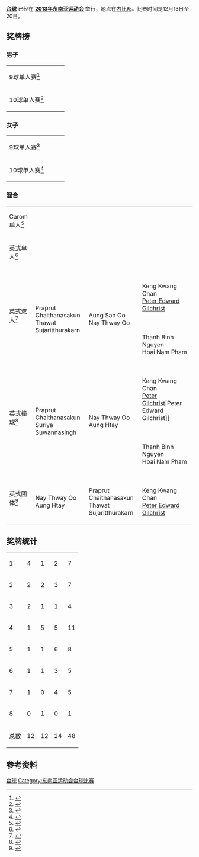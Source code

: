'''[[台球|台球]]''' 已经在 '''[[2013年东南亚运动会|2013年东南亚运动会]]''' 举行，地点在[[内比都|内比都]]。比赛时间是12月13日至20日。
==奖牌榜==
===男子===
{| {{MedalistTable|type=项目}}
|-
|rowspan=2|9球单人赛<ref>{{cite web |url=http://data4.seagamesmm.com/pdf/8421.pdf |title=存档副本 |accessdate=2013-12-18 |deadurl=yes |archiveurl=https://web.archive.org/web/20131219081917/http://data4.seagamesmm.com/pdf/8421.pdf |archivedate=2013-12-19 }}</ref>
|rowspan=2|{{flagIOC2medalist|[[Ricky_Yang|Ricky Yang]]|INA|2013年东南亚运动会}}
|rowspan=2|{{flagIOC2medalist|Tan Kah Thiam|MAS|2013年东南亚运动会}}
|{{flagIOC2medalist|Nitiwat Kanjanasri|THA|2013年东南亚运动会}}
|-
|{{flagIOC2medalist|Aung Moe Thu|MYA|2013年东南亚运动会}}
|-
|rowspan=2|10球单人赛<ref>{{cite web |url=http://data4.seagamesmm.com/pdf/8425.pdf |title=存档副本 |accessdate=2013-12-18 |deadurl=yes |archiveurl=https://web.archive.org/web/20131219081555/http://data4.seagamesmm.com/pdf/8425.pdf |archivedate=2013-12-19 }}</ref>
|rowspan=2|{{flagIOC2medalist|[[Dennis_Orcollo|Dennis Orcollo]]|PHI|2013年东南亚运动会}}
|rowspan=2|{{flagIOC2medalist|[[Carlo_Biado|Carlo Biado]]|PHI|2013年东南亚运动会}}
|{{flagIOC2medalist|Nguyen Anh Tuan|VIE|2013年东南亚运动会}}
|-
|{{flagIOC2medalist|Dang Thanh Kien|VIE|2013年东南亚运动会}}
|}

===女子===
{| {{MedalistTable|type=项目}}
|-
|rowspan=2|9球单人赛<ref>{{cite web |url=http://data4.seagamesmm.com/pdf/8381.pdf |title=存档副本 |accessdate=2013-12-18 |deadurl=yes |archiveurl=https://web.archive.org/web/20131219081802/http://data4.seagamesmm.com/pdf/8381.pdf |archivedate=2013-12-19 }}</ref>
|rowspan=2|{{flagIOC2medalist|Angelina Magdalena Ticoalu|INA|2013年东南亚运动会}}
|rowspan=2|{{flagIOC2medalist|[[Rubilen_Amit|Rubilen Amit]]|PHI|2013年东南亚运动会}}
|{{flagIOC2medalist|Doan Thi Ngoc Le|VIE|2013年东南亚运动会}}
|-
|{{flagIOC2medalist|Ami Aung|MYA|2013年东南亚运动会}}
|-
|rowspan=2|10球单人赛<ref>{{cite web |url=http://data4.seagamesmm.com/pdf/8385.pdf |title=存档副本 |accessdate=2013-12-21 |deadurl=yes |archiveurl=https://web.archive.org/web/20131224103813/http://data4.seagamesmm.com/pdf/8385.pdf |archivedate=2013-12-24 }}</ref>
|rowspan=2|{{flagIOC2medalist|[[Rubilen_Amit|Rubilen Amit]]|PHI|2013年东南亚运动会}}
|rowspan=2|{{flagIOC2medalist|Angelina Magdalena Ticoalu|INA|2013年东南亚运动会}}
|{{flagIOC2medalist|[[Iris_Ranola|Iris Ranola]]|PHI|2013年东南亚运动会}}
|-
|{{flagIOC2medalist|Thi Ngoc Huyen Huynh|VIE|2013年东南亚运动会}}
|}

===混合===
{| {{MedalistTable|type=项目}}
|-
|rowspan=2|Carom单人<ref>{{cite web |url=http://data4.seagamesmm.com/pdf/8417.pdf |title=存档副本 |accessdate=2013-12-18 |deadurl=yes |archiveurl=https://web.archive.org/web/20131219081747/http://data4.seagamesmm.com/pdf/8417.pdf |archivedate=2013-12-19 }}</ref>
|rowspan=2|{{flagIOC2medalist|Dang Dinh Tien|VIE|2013年东南亚运动会}}
|rowspan=2|{{flagIOC2medalist|Ma Minh Cam|VIE|2013年东南亚运动会}}
|{{flagIOC2medalist|Francisco Dela Cruz|PHI|2013年东南亚运动会}}
|-
|{{flagIOC2medalist|[[Efren_Reyes|Efren Reyes]]|PHI|2013年东南亚运动会}}
|-
|rowspan=2|英式单人<ref>{{cite web |url=http://data4.seagamesmm.com/pdf/8389.pdf |title=存档副本 |accessdate=2013-12-21 |deadurl=yes |archiveurl=https://web.archive.org/web/20131224111702/http://data4.seagamesmm.com/pdf/8389.pdf |archivedate=2013-12-24 }}</ref>
|rowspan=2|{{flagIOC2medalist|[[Peter_Gilchrist_(billiards_player)|Peter Edward Gilchrist]]|SIN|2013年东南亚运动会}}
|rowspan=2|{{flagIOC2medalist|Nay Thway Oo|MYA|2013年东南亚运动会}}
|{{flagIOC2medalist|Aung San Oo|MYA|2013年东南亚运动会}}
|-
|{{flagIOC2medalist|Praprut Chaithanasakun|THA|2013年东南亚运动会}}
|-
|rowspan=2|英式双人<ref>{{cite web |url=http://data4.seagamesmm.com/pdf/8393.pdf |title=存档副本 |accessdate=2013-12-21 |deadurl=yes |archiveurl=https://web.archive.org/web/20131224113108/http://data4.seagamesmm.com/pdf/8393.pdf |archivedate=2013-12-24 }}</ref>
|rowspan=2|{{flagIOC2team|THA|2013年东南亚运动会}}<br>Praprut Chaithanasakun<br>Thawat Sujaritthurakarn
|rowspan=2|{{flagIOC2team|MYA|2013年东南亚运动会}}<br>Aung San Oo<br>Nay Thway Oo
|{{flagIOC2team|SIN|2013年东南亚运动会}}<br>Keng Kwang Chan<br>[[Peter_Gilchris|Peter Edward Gilchrist]]
|-
|{{flagIOC2team|VIE|2013年东南亚运动会}}<br>Thanh Binh Nguyen<br>Hoai Nam Pham
|-
|rowspan=2|英式撞球<ref>{{cite web |url=http://data4.seagamesmm.com/pdf/8401.pdf |title=存档副本 |accessdate=2013-12-18 |deadurl=yes |archiveurl=https://web.archive.org/web/20131219081736/http://data4.seagamesmm.com/pdf/8401.pdf |archivedate=2013-12-19 }}</ref>
|rowspan=2|{{flagIOC2team|THA|2013年东南亚运动会}}<br />Praprut Chaithanasakun<br />Suriya Suwannasingh
|rowspan=2|{{flagIOC2team|MYA|2013年东南亚运动会}}<br />Nay Thway Oo<br />Aung Htay
|{{flagIOC2team|SIN|2013年东南亚运动会}}<br />Keng Kwang Chan<br />[[Peter_Gilchrist|Peter Gilchrist]]|Peter Edward Gilchrist]]
|-
|{{flagIOC2team|VIE|2013年东南亚运动会}}<br>Thanh Binh Nguyen<br>Hoai Nam Pham
|-
|rowspan=2|英式团体<ref>{{cite web |url=http://data4.seagamesmm.com/pdf/8397.pdf |title=存档副本 |accessdate=2013-12-18 |deadurl=yes |archiveurl=https://web.archive.org/web/20131219081707/http://data4.seagamesmm.com/pdf/8397.pdf |archivedate=2013-12-19 }}</ref>
|rowspan=2|{{flagIOC2team|MYA|2013年东南亚运动会}}<br />Nay Thway Oo<br />Aung Htay
|rowspan=2|{{flagIOC2team|THA|2013年东南亚运动会}}<br />Praprut Chaithanasakun<br />Thawat Sujaritthurakarn
|{{flagIOC2team|SIN|2013年东南亚运动会}}<br />Keng Kwang Chan<br />[[Peter_Gilchrist|Peter Edward Gilchrist]]
|}

==奖牌统计==
{{legend|#ccccff|东道主|border=solid 1px #AAAAAA}}
{| {{RankedMedalTable|class=wikitable sortable|nation-width=200px}}
|-
|1|| align=left|{{flagIOC2team|THA|2013年东南亚运动会}}||4||1||2||7
|-
|2|| align=left|{{flagIOC2team|PHI|2013年东南亚运动会}}||2||2||3||7
|-
|3|| align=left|{{flagIOC2team|INA|2013年东南亚运动会}}||2||1||1||4
|-bgcolor=ccccff
|4|| align=left|{{flagIOC2team|MYA|2013年东南亚运动会}}||1||5||5||11
|-
|5|| align=left|{{flagIOC2team|VIE|2013年东南亚运动会}}||1||1||6||8
|-
|6|| align=left|{{flagIOC2team|MAS|2013年东南亚运动会}}||1||1||3||5
|-
|7|| align=left|{{flagIOC2team|SIN|2013年东南亚运动会}}||1||0||4||5
|-
|8|| align=left|{{flagIOC2team|LAO|2013年东南亚运动会}}||0||1||0||1
|-
!colspan=2|总数||12||12||24||48
|}

==参考资料==
{{reflist}}

{{2013年东南亚运动会项目}}

[[Category:2013年东南亚运动会项目|台球]]
[[Category:东南亚运动会台球比赛|Category:东南亚运动会台球比赛]]